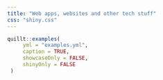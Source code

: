 ```yaml
---
title: "Web apps, websites and other tech stuff"
css: "shiny.css"
---
```


```r
quillt::examples(
     yml = "examples.yml",
     caption = TRUE,
     showcaseOnly = FALSE,
     shinyOnly = FALSE
 ) 
```


